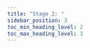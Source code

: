 ---
title: "Stage 2: "
sidebar_position: 3
toc_min_heading_level: 2
toc_max_heading_level: 3
---
